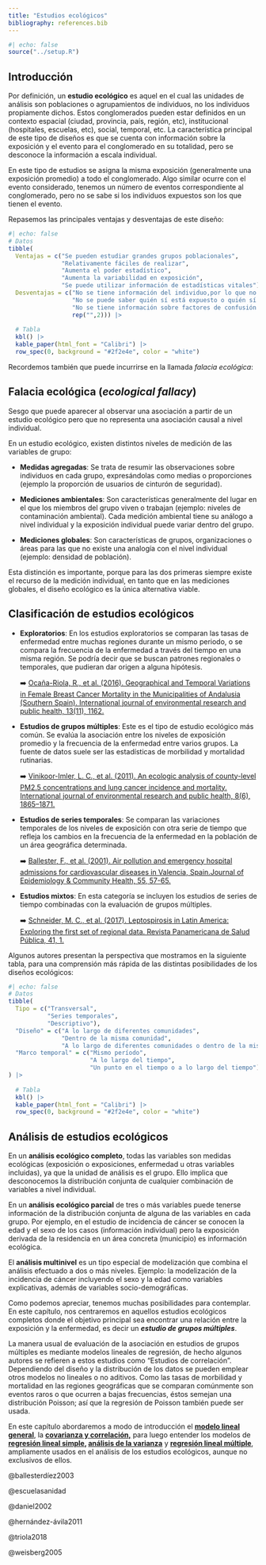 ```yaml
---
title: "Estudios ecológicos"
bibliography: references.bib
---
```


```r
#| echo: false
source("../setup.R")
```

## Introducción

Por definición, un **estudio ecológico** es aquel en el cual las unidades de análisis son poblaciones o agrupamientos de individuos, no los individuos propiamente dichos. Estos conglomerados pueden estar definidos en un contexto espacial (ciudad, provincia, país, región, etc), institucional (hospitales, escuelas, etc), social, temporal, etc. La característica principal de este tipo de diseños es que se cuenta con información sobre la exposición y el evento para el conglomerado en su totalidad, pero se desconoce la información a escala individual.

En este tipo de estudios se asigna la misma exposición (generalmente una exposición promedio) a todo el conglomerado. Algo similar ocurre con el evento considerado, tenemos un número de eventos correspondiente al conglomerado, pero no se sabe si los individuos expuestos son los que tienen el evento.

Repasemos las principales ventajas y desventajas de este diseño:

```r
#| echo: false
# Datos
tibble(
  Ventajas = c("Se pueden estudiar grandes grupos poblacionales",
               "Relativamente fáciles de realizar",
               "Aumenta el poder estadístico",
               "Aumenta la variabilidad en exposición",
               "Se puede utilizar información de estadísticas vitales"),
  Desventajas = c("No se tiene información del individuo,por lo que no se puede ajustar por diferencias a nivel individual",
                  "No se puede saber quién sí está expuesto o quién sí desarrolló el evento de interés",
                  "No se tiene información sobre factores de confusión y no se puede corregir por esto",
                  rep("",2))) |> 
  
  # Tabla
  kbl() |> 
  kable_paper(html_font = "Calibri") |>
  row_spec(0, background = "#2f2e4e", color = "white")
```

Recordemos también que puede incurrirse en la llamada *falacia ecológica*:

::: {.callout-warning appearance="simple"}
## Falacia ecológica (*ecological fallacy*)

Sesgo que puede aparecer al observar una asociación a partir de un estudio ecológico pero que no representa una asociación causal a nivel individual.
:::

En un estudio ecológico, existen distintos niveles de medición de las variables de grupo:

-   **Medidas agregadas**: Se trata de resumir las observaciones sobre individuos en cada grupo, expresándolas como medias o proporciones (ejemplo la proporción de usuarios de cinturón de seguridad).

-   **Mediciones ambientales**: Son características generalmente del lugar en el que los miembros del grupo viven o trabajan (ejemplo: niveles de contaminación ambiental). Cada medición ambiental tiene su análogo a nivel individual y la exposición individual puede variar dentro del grupo.

-   **Mediciones globales**: Son características de grupos, organizaciones o áreas para las que no existe una analogía con el nivel individual (ejemplo: densidad de población).

Esta distinción es importante, porque para las dos primeras siempre existe el recurso de la medición individual, en tanto que en las mediciones globales, el diseño ecológico es la única alternativa viable.

## Clasificación de estudios ecológicos

-   **Exploratorios**: En los estudios exploratorios se comparan las tasas de enfermedad entre muchas regiones durante un mismo periodo, o se compara la frecuencia de la enfermedad a través del tiempo en una misma región. Se podría decir que se buscan patrones regionales o temporales, que pudieran dar origen a alguna hipótesis.

    ➡️ [Ocaña-Riola, R., et al. (2016). Geographical and Temporal Variations in Female Breast Cancer Mortality in the Municipalities of Andalusia (Southern Spain). International journal of environmental research and public health, 13(11), 1162.](https://www.ncbi.nlm.nih.gov/pmc/articles/PMC5129372/)

-   **Estudios de grupos múltiples**: Este es el tipo de estudio ecológico más común. Se evalúa la asociación entre los niveles de exposición promedio y la frecuencia de la enfermedad entre varios grupos. La fuente de datos suele ser las estadísticas de morbilidad y mortalidad rutinarias.

    ➡️ [Vinikoor-Imler, L. C., et al. (2011). An ecologic analysis of county-level PM2.5 concentrations and lung cancer incidence and mortality. International journal of environmental research and public health, 8(6), 1865–1871.](https://www.ncbi.nlm.nih.gov/pmc/articles/PMC3138001/)

-   **Estudios de series temporales**: Se comparan las variaciones temporales de los niveles de exposición con otra serie de tiempo que refleja los cambios en la frecuencia de la enfermedad en la población de un área geográfica determinada.

    ➡️ [Ballester, F., et al. (2001). Air pollution and emergency hospital admissions for cardiovascular diseases in Valencia, Spain.Journal of Epidemiology & Community Health, 55, 57-65.](https://jech.bmj.com/content/55/1/57.long)

-   **Estudios mixtos**: En esta categoría se incluyen los estudios de series de tiempo combinadas con la evaluación de grupos múltiples.

    ➡️ [Schneider, M. C., et al. (2017). Leptospirosis in Latin America: Exploring the first set of regional data. Revista Panamericana de Salud Pública, 41, 1.](https://www.ncbi.nlm.nih.gov/pmc/articles/PMC6645204/)

Algunos autores presentan la perspectiva que mostramos en la siguiente tabla, para una comprensión más rápida de las distintas posibilidades de los diseños ecológicos:

```r
#| echo: false
# Datos
tibble(
  Tipo = c("Transversal",
           "Series temporales",
           "Descriptivo"),
  "Diseño" = c("A lo largo de diferentes comunidades",
               "Dentro de la misma comunidad",
               "A lo largo de diferentes comunidades o dentro de la misma comunidad"),
  "Marco temporal" = c("Mismo período",
                       "A lo largo del tiempo",
                       "Un punto en el tiempo o a lo largo del tiempo")
) |> 
  
  # Tabla
  kbl() |> 
  kable_paper(html_font = "Calibri") |>
  row_spec(0, background = "#2f2e4e", color = "white")
```

## Análisis de estudios ecológicos

En un **análisis ecológico completo**, todas las variables son medidas ecológicas (exposición o exposiciones, enfermedad u otras variables incluidas), ya que la unidad de análisis es el grupo. Ello implica que desconocemos la distribución conjunta de cualquier combinación de variables a nivel individual.

En un **análisis ecológico parcial** de tres o más variables puede tenerse información de la distribución conjunta de alguna de las variables en cada grupo. Por ejemplo, en el estudio de incidencia de cáncer se conocen la edad y el sexo de los casos (información individual) pero la exposición derivada de la residencia en un área concreta (municipio) es información ecológica.

El **análisis multinivel** es un tipo especial de modelización que combina el análisis efectuado a dos o más niveles. Ejemplo: la modelización de la incidencia de cáncer incluyendo el sexo y la edad como variables explicativas, además de variables socio-demográficas.

Como podemos apreciar, tenemos muchas posibilidades para contemplar. En este capítulo, nos centraremos en aquellos estudios ecológicos completos donde el objetivo principal sea encontrar una relación entre la exposición y la enfermedad, es decir un ***estudio de grupos múltiples***.

La manera usual de evaluación de la asociación en estudios de grupos múltiples es mediante modelos lineales de regresión, de hecho algunos autores se refieren a estos estudios como "Estudios de correlación". Dependiendo del diseño y la distribución de los datos se pueden emplear otros modelos no lineales o no aditivos. Como las tasas de morbilidad y mortalidad en las regiones geográficas que se comparan comúnmente son eventos raros o que ocurren a bajas frecuencias, éstos semejan una distribución Poisson; así que la regresión de Poisson también puede ser usada.

En este capítulo abordaremos a modo de introducción el [**modelo lineal general**](mod_estadistico.qmd), la [**covarianza y correlación,**](covarianza_correlacion.qmd) para luego entender los modelos de [**regresión lineal simple**](reg_lineal.qmd)**, [análisis de la varianza](anova.qmd)** y [**regresión lineal múltiple**](reg_lineal_multiple.qmd), ampliamente usados en el análisis de los estudios ecológicos, aunque no exclusivos de ellos.

::: hidden
@ballesterdíez2003

@escuelasanidad

@daniel2002

@hernández-ávila2011

@triola2018

@weisberg2005
:::

